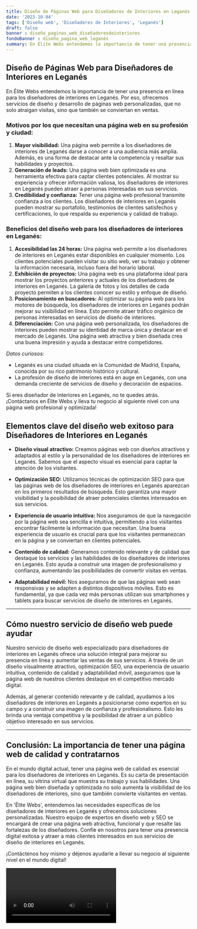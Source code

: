 ```yaml
---
title: Diseño de Páginas Web para Diseñadores de Interiores en Leganés
date: '2023-10-04'
tags: ['Diseño web', 'Diseñadores de Interiores', 'Leganés']
draft: false
banner : diseño_paginas_web_diseñadoresdeinteriores
fondoBanner : diseño_pagina_web_leganés
summary: En Élite Webs entendemos la importancia de tener una presencia en línea para los diseñadores de interiores en Leganés. Por eso, ofrecemos servicios de diseño y desarrollo de páginas web personalizadas, que no solo atraigan visitas, sino que también se conviertan en ventas. 
---
```


## Diseño de Páginas Web para Diseñadores de Interiores en Leganés

En Élite Webs entendemos la importancia de tener una presencia en línea para los diseñadores de interiores en Leganés. Por eso, ofrecemos servicios de diseño y desarrollo de páginas web personalizadas, que no solo atraigan visitas, sino que también se conviertan en ventas. 

### Motivos por los que necesitan una página web en su profesión y ciudad:
1. **Mayor visibilidad:** Una página web permite a los diseñadores de interiores de Leganés darse a conocer a una audiencia más amplia. Además, es una forma de destacar ante la competencia y resaltar sus habilidades y proyectos.
2. **Generación de leads:** Una página web bien optimizada es una herramienta efectiva para captar clientes potenciales. Al mostrar su experiencia y ofrecer información valiosa, los diseñadores de interiores en Leganés pueden atraer a personas interesadas en sus servicios.
3. **Credibilidad y confianza:** Tener una página web profesional transmite confianza a los clientes. Los diseñadores de interiores en Leganés pueden mostrar su portafolio, testimonios de clientes satisfechos y certificaciones, lo que respalda su experiencia y calidad de trabajo.

### Beneficios del diseño web para los diseñadores de interiores en Leganés:
1. **Accesibilidad las 24 horas:** Una página web permite a los diseñadores de interiores en Leganés estar disponibles en cualquier momento. Los clientes potenciales pueden visitar su sitio web, ver su trabajo y obtener la información necesaria, incluso fuera del horario laboral.
2. **Exhibición de proyectos:** Una página web es una plataforma ideal para mostrar los proyectos anteriores y actuales de los diseñadores de interiores en Leganés. La galería de fotos y los detalles de cada proyecto permiten a los clientes conocer su estilo y enfoque de diseño.
3. **Posicionamiento en buscadores:** Al optimizar su página web para los motores de búsqueda, los diseñadores de interiores en Leganés podrán mejorar su visibilidad en línea. Esto permite atraer tráfico orgánico de personas interesadas en servicios de diseño de interiores.
4. **Diferenciación:** Con una página web personalizada, los diseñadores de interiores pueden mostrar su identidad de marca única y destacar en el mercado de Leganés. Una página web atractiva y bien diseñada crea una buena impresión y ayuda a destacar entre competidores.

*Datos curiosos:*

- Leganés es una ciudad situada en la Comunidad de Madrid, España, conocida por su rico patrimonio histórico y cultural.
- La profesión de diseño de interiores está en auge en Leganés, con una demanda creciente de servicios de diseño y decoración de espacios.

Si eres diseñador de interiores en Leganés, no te quedes atrás. ¡Contáctanos en Élite Webs y lleva tu negocio al siguiente nivel con una página web profesional y optimizada!

<GifSeo />

<Cta />

## Elementos clave del diseño web exitoso para Diseñadores de Interiores en Leganés

- **Diseño visual atractivo:** Creamos páginas web con diseños atractivos y adaptados al estilo y la personalidad de los diseñadores de interiores en Leganés. Sabemos que el aspecto visual es esencial para captar la atención de los visitantes.

- **Optimización SEO:** Utilizamos técnicas de optimización SEO para que las páginas web de los diseñadores de interiores en Leganés aparezcan en los primeros resultados de búsqueda. Esto garantiza una mayor visibilidad y la posibilidad de atraer potenciales clientes interesados en sus servicios.

- **Experiencia de usuario intuitiva:** Nos aseguramos de que la navegación por la página web sea sencilla e intuitiva, permitiendo a los visitantes encontrar fácilmente la información que necesitan. Una buena experiencia de usuario es crucial para que los visitantes permanezcan en la página y se conviertan en clientes potenciales.

- **Contenido de calidad:** Generamos contenido relevante y de calidad que destaque los servicios y las habilidades de los diseñadores de interiores en Leganés. Esto ayuda a construir una imagen de profesionalismo y confianza, aumentando las posibilidades de convertir visitas en ventas.

- **Adaptabilidad móvil:** Nos aseguramos de que las páginas web sean responsivas y se adapten a distintos dispositivos móviles. Esto es fundamental, ya que cada vez más personas utilizan sus smartphones y tablets para buscar servicios de diseño de interiores en Leganés.

---

## Cómo nuestro servicio de diseño web puede ayudar

Nuestro servicio de diseño web especializado para diseñadores de interiores en Leganés ofrece una solución integral para mejorar su presencia en línea y aumentar las ventas de sus servicios. A través de un diseño visualmente atractivo, optimización SEO, una experiencia de usuario intuitiva, contenido de calidad y adaptabilidad móvil, aseguramos que la página web de nuestros clientes destaque en el competitivo mercado digital.

Además, al generar contenido relevante y de calidad, ayudamos a los diseñadores de interiores en Leganés a posicionarse como expertos en su campo y a construir una imagen de confianza y profesionalismo. Esto les brinda una ventaja competitiva y la posibilidad de atraer a un público objetivo interesado en sus servicios.

---

## Conclusión: La importancia de tener una página web de calidad y contratarnos

En el mundo digital actual, tener una página web de calidad es esencial para los diseñadores de interiores en Leganés. Es su carta de presentación en línea, su vitrina virtual que muestra su trabajo y sus habilidades. Una página web bien diseñada y optimizada no solo aumenta la visibilidad de los diseñadores de interiores, sino que también convierte visitantes en ventas.

En 'Élite Webs', entendemos las necesidades específicas de los diseñadores de interiores en Leganés y ofrecemos soluciones personalizadas. Nuestro equipo de expertos en diseño web y SEO se encargará de crear una página web atractiva, funcional y que resalte las fortalezas de los diseñadores. Confíe en nosotros para tener una presencia digital exitosa y atraer a más clientes interesados en sus servicios de diseño de interiores en Leganés.

¡Contáctenos hoy mismo y déjenos ayudarle a llevar su negocio al siguiente nivel en el mundo digital!

<Video />

<CtaBot job='Diseñadores de Interiores' city='Leganés'/>

<Gmaps query='Leganés+españa+maps' />